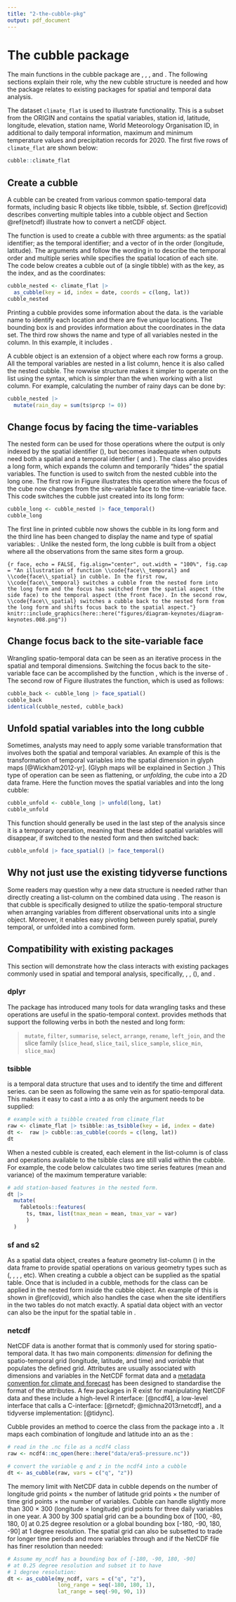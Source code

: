 ```yaml
---
title: "2-the-cubble-pkg"
output: pdf_document
---
```


# The cubble package {#cubble}

The main functions in the cubble package are \code{as_cubble()}, \code{face_spatial()}, \code{face_temporal()}, and \code{unfold()}. The following sections explain their role, why the new cubble structure is needed and how the package relates to existing packages for spatial and temporal data analysis.

The dataset `climate_flat` is used to illustrate \pkg{cubble} functionality. This is a subset from the ORIGIN and contains the spatial variables, station id, latitude, longitude, elevation, station name, World Meteorology Organisation ID, in additional to daily temporal information,  maximum and minimum temperature values and precipitation records for 2020. The first five rows of `climate_flat` are shown below:

```r
cubble::climate_flat
```

## Create a cubble {#create}

A cubble can be created from various common spatio-temporal data formats, including basic R objects like tibble, tsibble, sf. Section \@ref(covid) describes converting multiple tables into a cubble object and Section \@ref(netcdf) illustrate how to convert a netCDF object.

The function \code{as_cubble()} is used to create a cubble with three arguments: \code{key} as the spatial identifier; \code{index} as the temporal identifier; and a vector of \code{coords} in the order  (longitude, latitude). The arguments \code{key} and \code{index} follow the wording in \pkg{tsibble} to describe the temporal order and multiple series while \code{coords} specifies the spatial location of each site. The code below creates a cubble out of \code{climate_flat} (a single tibble) with \code{id} as the key, \code{date} as the index, and \code{c(long, lat)} as the coordinates:

```r
cubble_nested <- climate_flat |>
  as_cubble(key = id, index = date, coords = c(long, lat))
cubble_nested
```

Printing a cubble provides some information about the data. \code{id} is the variable name to identify each location and there are five unique locations. The bounding box is \code{[115.97, -32.94, 133.55, -12.42]} and provides information about the coordinates in the data set. The third row shows the name and type of all variables nested in the \code{ts} column. In this example, it includes \code{date [date], prcp [dbl], tmax [dbl], tmin [dbl]}.

A cubble object is an extension of a \code{rowwise_df} object where each row forms a group. All the temporal variables are nested in a list column, hence it is also called the nested cubble. The rowwise structure makes it simpler to operate on the list using the \code{mutate()} syntax, which is simpler than the \code{purr::map()} when working with a list column. For example, calculating the number of rainy days can be done by:

```r
cubble_nested |>
  mutate(rain_day = sum(ts$prcp != 0))
```


## Change focus by facing the time-variables

The nested form can be used for those operations where the output is only indexed by the spatial identifier (\code{key}), but becomes inadequate when outputs need both a spatial and a temporal identifier (\code{key} and \code{index}). The \pkg{cubble} class also provides a long form, which expands the \code{ts} column and temporarily "hides" the spatial variables. The function \code{face_temporal()} is used to switch from the nested cubble into the long one. The first row in Figure \ref{fig:face} illustrates this operation where the focus of the cube now changes from the site-variable face to the time-variable face. This code switches the cubble just created into its long form:

```r
cubble_long <- cubble_nested |> face_temporal()
cubble_long
```

The first line in printed cubble now shows the cubble in its long form and the third line has been changed to display the name and type of spatial variables: \code{lat [dbl], long [dbl], elev [dbl], name [chr], wmo_id [dbl]}. Unlike the nested form, the long cubble is built from a \code{grouped_df} object where all the observations from the same sites form a group.

```{r face, echo = FALSE, fig.align="center", out.width = "100%", fig.cap = "An illustration of function \\code{face\\_temporal} and \\code{face\\_spatial} in cubble. In the first row, \\code{face\\_temporal} switches a cubble from the nested form into the long form and the focus has switched from the spatial aspect (the side face) to the temporal aspect (the front face). In the second row, \\code{face\\_spatial} switches a cubble back to the nested form from the long form and shifts focus back to the spatial aspect."}
knitr::include_graphics(here::here("figures/diagram-keynotes/diagram-keynotes.008.png"))
```

## Change focus back to the site-variable face

Wrangling spatio-temporal data can be seen as an iterative process in the spatial and temporal dimensions. Switching the focus back to the site-variable face can be accomplished by the function \code{face_spatial()}, which is the inverse of \code{face_temporal()}. The second row of Figure \ref{fig:face} illustrates the function, which is used as follows:

```r
cubble_back <- cubble_long |> face_spatial()
cubble_back
identical(cubble_nested, cubble_back)
```

## Unfold spatial variables into the long cubble {#unfold}

Sometimes, analysts may need to apply some variable transformation that involves both the spatial and temporal variables. An example of this is the transformation of temporal variables into the spatial dimension in glyph maps [@Wickham2012-yr]. (Glyph maps will be explained in Section \ref{st_transformation}.) This type of operation can be seen as flattening, or *unfolding*, the cube into a 2D data frame. Here the function \code{unfold()} moves the spatial variables \code{long} and \code{lat} into the long cubble:

```r
cubble_unfold <- cubble_long |> unfold(long, lat)
cubble_unfold
```

This function should generally be used in the last step of the analysis since it is a temporary operation, meaning that these added spatial variables will disappear, if switched to the nested form and then switched back:

```r
cubble_unfold |> face_spatial() |> face_temporal()
```

<!-- https://www.jstatsoft.org/style#my-latex-paper-does-not-compile-when-there-is-jss-markup-in-section-titles-what-should-i-do -->

## Why not just use the existing tidyverse functions {#tidyverse}

<!-- \subsection[Why not just use]{Why not just use \code{dplyr::nest\_by()}?} -->

Some readers may question why a new data structure is needed rather than directly creating a list-column  on the combined data using \code{dplyr::nest_by()}. The reason is that cubble is specifically designed to utilize the spatio-temporal structure when arranging variables from different observational units into a single object. Moreover, it enables easy pivoting between purely spatial, purely temporal, or unfolded into a combined form.

<!-- Some readers may raise the question why a new data structure rather than using \code{dplyr::nest_by()} on the combined data to directly create a list-column. While \code{nest_by()} and its inverse \code{unnest()} can mimic the nested form in cubble, cubble can be seen as an attempt to arrange variables from different observational units into a single object, specifically for spatio-temporal data. The benefit of arranging everything in a single object is that there is no need to manually split and join variables in the data. For various spatial, temporal, or spatio-temporal tasks, the data format required can alternate among a pure spatial, pure temporal, or a combined format. Analysts will need to manually split the combined data into a spatial or temporal one, or join them into a combined one. \pkg{Cubble} simplifies this switch of format with a nested and long form and allowing spatial variables to be unfolded into the long form for a combined data all in a single data object. -->

## Compatibility with existing packages {#compact}

This section will demonstrate how the \code{cubble} class interacts with existing packages commonly used in spatial and temporal analysis, specifically, \code{dplyr}, \code{tsibble}, \code{sf} (\code{s2}), and \code{netcdf4}.

### dplyr

The \code{dplyr} package has introduced many tools for data wrangling tasks and these operations are useful in the spatio-temporal context. \code{cubble} provides methods that support the following \code{dplyr} verbs in both the nested and long form:

 > `mutate`, `filter`, `summarise`, `select`, `arrange`, `rename`, `left_join`, and the slice family (`slice_head`, `slice_tail`, `slice_sample`, `slice_min`, `slice_max`)

### tsibble

\code{tsibble} is a temporal data structure that uses \code{index} and \code{key} to identify the time and different series. \code{cubble} can be seen as following the same vein as \code{tsibble} for spatio-temporal data. This makes it easy to cast a \code{tsibble} into a \code{cubble} as only the \code{coords} argument needs to be supplied:

```r
# example with a tsibble created from climate_flat
raw <- climate_flat |> tsibble::as_tsibble(key = id, index = date)
dt <-  raw |> cubble::as_cubble(coords = c(long, lat))
dt
```

When a nested cubble is created, each element in the list-column \code{ts} is of \code{tbl_ts} class and operations available to the tsibble class are still valid within the cubble. For example, the code below calculates two time series features (mean and variance) of the maximum temperature variable:

```r
# add station-based features in the nested form.
dt |> 
  mutate(
    fabletools::features(
      ts, tmax, list(tmax_mean = mean, tmax_var = var)
      )
  )
```

### sf and s2

As a spatial data object, \code{sf} creates a feature geometry list-column (\code{sfc}) in the data frame to provide spatial operations on various geometry types such as (\code{POINT}, \code{LINESTRING}, \code{POLYGON}, \code{MULTIPOLYGON}, etc). When creating a cubble a \code{sf} object can be supplied as the spatial table. Once that is included in a cubble, methods for the \code{sfc} class can be applied in the nested form inside the cubble object.  An example of this is shown in \@ref(covid), which also handles the case when the site identifiers in the two tables do not match exactly. A spatial data object with an \code{s2} vector can also be the input for the spatial table in \pkg{cubble}.


<!-- These spatial operations are also valuable for spatio-temporal data analysis, but an \code{sf} object *usually* does not contain temporal variables. This means \code{sf} cannot be directly cast into a \code{cubble}, however, \code{cubble} does support \code{sfc} columns in the nested form and spatial operations applied to the \code{sfc} column in \code{sf} can still be applied to the \code{sfc} column in a cubble. The following example shows how to create an \code{sfc} column of \code{POINT} type from latitude and longitude in cubble. Then \code{sf::st_within} is used to add the state \code{MULTIPOLYGON} of each weather station before a coordinate transformation is made. -->

<!-- ```{r echo = TRUE} -->
<!-- library(sf) -->
<!-- # create a cubble -->
<!-- cb <- climate_flat |> -->
<!--   cubble::as_cubble(key = id, index = date, coords = c(long, lat)) -->

<!-- aus <- ozmaps::abs_ste -->

<!-- dt <- cb |> -->
<!--   mutate( -->
<!--     # create `sfc` column based on long and lat -->
<!--     ll = st_sfc( -->
<!--       purrr::map2(long, lat, ~st_point(c(.x, .y))), -->
<!--       crs = st_crs(aus)), -->

<!--     # append state multi-polygon based on the `sfc` created -->
<!--     state = aus$geometry[st_within(ll, aus, sparse = FALSE)], -->

<!--     # adopt a different projection: lambert conformal conic (EPSG:3112) -->
<!--     state = st_transform(state, crs = "EPSG:3112") -->
<!--     ) -->

<!-- dt -->
<!-- ``` -->

<!-- An \pkg{s2} \code{lnglat} vector can similarly be created as an \code{sfc} in cubble before using any \code{s2}-prefixed function: -->

<!-- ```{r echo = TRUE} -->
<!-- library(s2) -->
<!-- # Western Australia map -->
<!-- wa <- ozmaps::abs_ste |> filter(NAME == "Western Australia") -->

<!-- # mutate a `s2_lnglat` vector on `cb` created in the last chunk -->
<!-- cb |> -->
<!--   mutate(ll = s2_lnglat(long, lat)) |> -->
<!--   filter(s2_within(ll, wa)) -->
<!-- ``` -->


### netcdf {#netcdf}

NetCDF data is another format that is commonly used for storing spatio-temporal data. It has two main components: *dimension* for defining the spatio-temporal grid (longitude, latitude, and time) and *variable* that populates the defined grid. Attributes are usually associated with dimensions and variables in the NetCDF format data and a [metadata convention for climate and forecast](http://cfconventions.org/) has been designed to standardise the format of the attributes. A few packages in R exist for manipulating NetCDF data and these include a high-level R interface: \pkg{ncdf4} [@ncdf4], a low-level interface that calls a C-interface: \pkg{RNetCDF} [@rnetcdf; @michna2013rnetcdf], and a tidyverse implementation: \pkg{tidync} [@tidync].

Cubble provides an \code{as_cubble()} method to coerce the \code{ncdf4} class from the \pkg{ncdf4} package into a \code{cubble}. It maps each combination of longitude and latitude into an \code{id} as the \code{key}:

```r
# read in the .nc file as a ncdf4 class
raw <- ncdf4::nc_open(here::here("data/era5-pressure.nc"))

# convert the variable q and z in the ncdf4 into a cubble
dt <- as_cubble(raw, vars = c("q", "z"))
```

The memory limit with NetCDF data in cubble depends on the number of longitude grid points $\times$ the number of latitude grid points $\times$ the number of time grid points $\times$ the number of variables. Cubble can handle slightly more than 300 $\times$ 300 (longitude $\times$ longitude) grid points for three daily variables in one year. A 300 by 300 spatial grid can be a bounding box of [100, -80, 180, 0] at 0.25 degree resolution or a global bounding box [-180, -90, 180, -90] at 1 degree resolution. The spatial grid can also be subsetted to trade for longer time periods and more variables through \code{long_range} and \code{lat_range} if the NetCDF file has finer resolution than needed:

```r
# Assume my_ncdf has a bounding box of [-180, -90, 180, -90]
# at 0.25 degree resolution and subset it to have
# 1 degree resolution:
dt <- as_cubble(my_ncdf, vars = c("q", "z"),
                long_range = seq(-180, 180, 1),
                lat_range = seq(-90, 90, 1))
```
